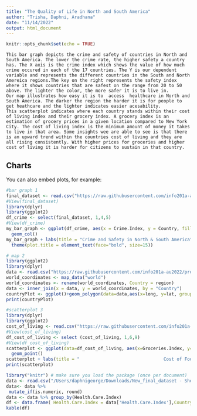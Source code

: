 ```yaml
---
title: "The Quality of Life in North and South America"
author: "Trisha, Daphni, Aradhana"
date: "11/14/2022"
output: html_document
---
```


```r
knitr::opts_chunk$set(echo = TRUE)
```




```
This bar graph depicts the crime and safety of countries in North and South America. The lower the crime rate, the higher safety a country has. The X axis is the crime index which shows the value of how much crime occured in each of the 17 countries. The Y is our dependent variable and represents the different countries in the South and North Amereica regions.The key on the right represents the safety index where it shows countries that are safest on the range from 20 to 50 above. The lighter the color, the more safer it is to live in.
Our map illustrates how easy it is to  access  healthcare in North and South America. The darker the region the harder it is for people to get heathcare and the lighter indicates easier acesability. 
This scatterplot indicates where each country stands within their cost of living index and their grocery index. A grocery index is an estimation of grocery prices in a given location compared to New York City. The cost of living index is the minimum amount of money it takes to live in that area. Some insights wee are able to see is that there is an upward trend within the countries cost of living and they are all rising consistently. With higher prices for groceries and higher cost of living it is harder for citizens to sustain in that country. 
```

## Charts

You can also embed plots, for example:

```r
#bar graph 1
final_dataset <- read.csv("https://raw.githubusercontent.com/info201a-au2022/project-group-3-section-ae/main/data/New_final_dataset%20-%20Sheet1.csv")
#View(final_dataset)
library(dplyr)
library(ggplot2)
df_crime <- select(final_dataset, 1,4,5)
#View(df_crime)
my_bar_graph <- ggplot(df_crime, aes(x = Crime.Index, y = Country, fill = Safety.Index)) +
  geom_col() 
my_bar_graph + labs(title = "Crime and Safety in North & South America") +
  theme(plot.title = element_text(face="bold", size=15)) 
```
```r
# map 2
library(ggplot2)
library(dplyr)
data <- read.csv("https://raw.githubusercontent.com/info201a-au2022/project-group-3-section-ae/main/data/New_final_dataset%20-%20Sheet1.csv")
world_coordinates <- map_data("world")
world_coordinates <- rename(world_coordinates, Country = region)
data <- inner_join(x = data, y = world_coordinates, by = "Country")
countryPlot <- ggplot()+geom_polygon(data=data,aes(x=long, y=lat, group = group, fill=Health.Care.Index))+coord_map()
print(countryPlot)
```
```r
#scatterplot 3
library(dplyr)
library(ggplot2)
cost_of_living <- read.csv("https://raw.githubusercontent.com/info201a-au2022/project-group-3-section-ae/main/data/New_final_dataset%20-%20Sheet1.csv")
#View(cost_of_living)
df_cost_of_living <- select (cost_of_living, 1,6,9)
#View(df_cost_of_living)
scatterplot <- ggplot(data=df_cost_of_living, aes(x=Groceries.Index, y=Cost.of.Living.Index))+
  geom_point()
scatterplot + labs(title = "                                Cost of Food in North and South America")
print(scatterplot)
```
```r
library("knitr") # make sure you load the package (once per document)
data <- read.csv("/Users/daphnigeorge/Downloads/New_final_dataset - Sheet1.csv")
data<- data %>% 
 mutate_if(is.numeric, round)
data <- data %>% group_by(Health.Care.Index) 
df <- data.frame( Health.Care.Index = data['Health.Care.Index'],Country = data["Country"], cost_of_living = data["Safety.Index"])
kable(df)
```